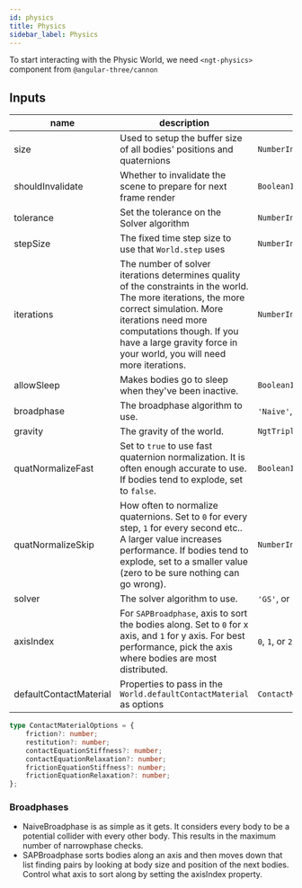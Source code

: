 ```yaml
---
id: physics
title: Physics
sidebar_label: Physics
---
```


To start interacting with the Physic World, we need `<ngt-physics>` component from `@angular-three/cannon`

## Inputs

| name                   | description                                                                                                                                                                                                                                                          | type                     | default                             |
| ---------------------- | -------------------------------------------------------------------------------------------------------------------------------------------------------------------------------------------------------------------------------------------------------------------- | ------------------------ | ----------------------------------- |
| size                   | Used to setup the buffer size of all bodies' positions and quaternions                                                                                                                                                                                               | `NumberInput`            | `1000`                              |
| shouldInvalidate       | Whether to invalidate the scene to prepare for next frame render                                                                                                                                                                                                     | `BooleanInput`           | `true`                              |
| tolerance              | Set the tolerance on the Solver algorithm                                                                                                                                                                                                                            | `NumberInput`            | `0.001`                             |
| stepSize               | The fixed time step size to use that `World.step` uses                                                                                                                                                                                                               | `NumberInput`            | `1/60`                              |
| iterations             | The number of solver iterations determines quality of the constraints in the world. The more iterations, the more correct simulation. More iterations need more computations though. If you have a large gravity force in your world, you will need more iterations. | `NumberInput`            | `5`                                 |
| allowSleep             | Makes bodies go to sleep when they've been inactive.                                                                                                                                                                                                                 | `BooleanInput`           | `false`                             |
| broadphase             | The broadphase algorithm to use.                                                                                                                                                                                                                                     | `'Naive'`, or `'SAP'`    | `'Naive'`                           |
| gravity                | The gravity of the world.                                                                                                                                                                                                                                            | `NgtTriple`              | `[0, -9.81, 0]`                     |
| quatNormalizeFast      | Set to `true` to use fast quaternion normalization. It is often enough accurate to use. If bodies tend to explode, set to `false`.                                                                                                                                   | `BooleanInput`           | `false`                             |
| quatNormalizeSkip      | How often to normalize quaternions. Set to `0` for every step, `1` for every second etc.. A larger value increases performance. If bodies tend to explode, set to a smaller value (zero to be sure nothing can go wrong).                                            | `NumberInput`            | `0`                                 |
| solver                 | The solver algorithm to use.                                                                                                                                                                                                                                         | `'GS'`, or `'Split'`     | `'GS'`                              |
| axisIndex              | For `SAPBroadphase`, axis to sort the bodies along. Set to `0` for x axis, and `1` for y axis. For best performance, pick the axis where bodies are most distributed.                                                                                                | `0`, `1`, or `2`         | `0`                                 |
| defaultContactMaterial | Properties to pass in the `World.defaultContactMaterial` as options                                                                                                                                                                                                  | `ContactMaterialOptions` | `{ contactEquationStiffness: 1e6 }` |

```ts
type ContactMaterialOptions = {
    friction?: number;
    restitution?: number;
    contactEquationStiffness?: number;
    contactEquationRelaxation?: number;
    frictionEquationStiffness?: number;
    frictionEquationRelaxation?: number;
};
```

### Broadphases

-   NaiveBroadphase is as simple as it gets. It considers every body to be a potential collider with every other body. This results in the maximum number of narrowphase checks.
-   SAPBroadphase sorts bodies along an axis and then moves down that list finding pairs by looking at body size and position of the next bodies. Control what axis to sort along by setting the axisIndex property.
